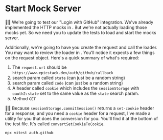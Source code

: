 # Start Mock Server

<EpicVideo url="https://www.epicweb.dev/workshops/web-application-testing/http-mocking/github-sign-in-callback" />

👨‍💼 We're going to test our "Login with GitHub" integration. We've already
implemented the HTTP mocks in <InlineFile file="tests/mocks/github.ts" />. But
we're not actually loading those mocks yet. So we need you to update the tests
to load and start the mocks server.

Additionally, we're going to have you create the request and call the loader.
You may want to review the loader
in <InlineFile file="app/routes/_auth+/auth.$provider.callback.ts" />. You'll
notice it expects a few things on the request object. Here's a quick summary of
what's required:

1. The `request.url` should be `https://www.epicstack.dev/auth/github/callback`
1. search param called `state` (can just be a random string)
1. search param called `code` (can just be a random string)
1. A header called `cookie` which includes the `sessionStorage` with
   `oauth2:state` set to the same value as the `state` search param.
1. Method `GET`

🧝‍♂️ Because `sessionStorage.commitSession()` returns a `set-cookie` header for a
response, and you need a `cookie` header for a request, I've made a utility for
you that does the conversion for you. You'll find it at the bottom of the test
file. It's called `convertSetCookieToCookie`.

```sh nonumber
npx vitest auth.github
```
